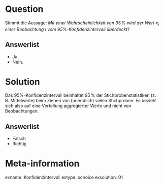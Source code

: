 Question
========

Stimmt die Aussage: *Mit einer Wahrscheinlichkeit von $95\,\%$ wird der Wert $x_i$ einer Beobachtung $i$ vom 95\%-Konfidenzintervall überdeckt*?

Answerlist
----------
* Ja.
* Nein.


Solution
========

Das 95\%-Konfidenzintervall beinhaltet 95$\,$\% der Stichprobenstatistiken (z.$\,$B. Mittelwerte) beim Ziehen von (unendlich) vielen Stichproben. 
Es bezieht sich also auf eine Verteilung aggregierter Werte und nicht von Beobachtungen.

Answerlist
----------
* Falsch
* Richtig

Meta-information
================
exname: Konfidenzintervall
extype: schoice
exsolution: 01